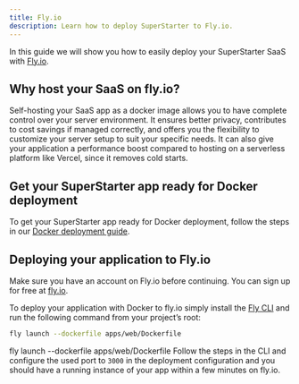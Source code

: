 ```yaml
---
title: Fly.io
description: Learn how to deploy SuperStarter to Fly.io.
---
```



In this guide we will show you how to easily deploy your SuperStarter SaaS with [Fly.io](https://fly.io/).


## Why host your SaaS on fly.io?
Self-hosting your SaaS app as a docker image allows you to have complete control over your server environment. It ensures better privacy, contributes to cost savings if managed correctly, and offers you the flexibility to customize your server setup to suit your specific needs. It can also give your application a performance boost compared to hosting on a serverless platform like Vercel, since it removes cold starts.

## Get your SuperStarter app ready for Docker deployment
To get your SuperStarter app ready for Docker deployment, follow the steps in our [Docker deployment guide](/deployment/docker).

## Deploying your application to Fly.io
Make sure you have an account on Fly.io before continuing. You can sign up for free at [fly.io](https://fly.io/).

To deploy your application with Docker to fly.io simply install the [Fly CLI](https://fly.io/docs/cli/) and run the following command from your project’s root:
```sh Terminal
fly launch --dockerfile apps/web/Dockerfile
```


fly launch --dockerfile apps/web/Dockerfile
Follow the steps in the CLI and configure the used port to `3000` in the deployment configuration and you should have a running instance of your app within a few minutes on fly.io.